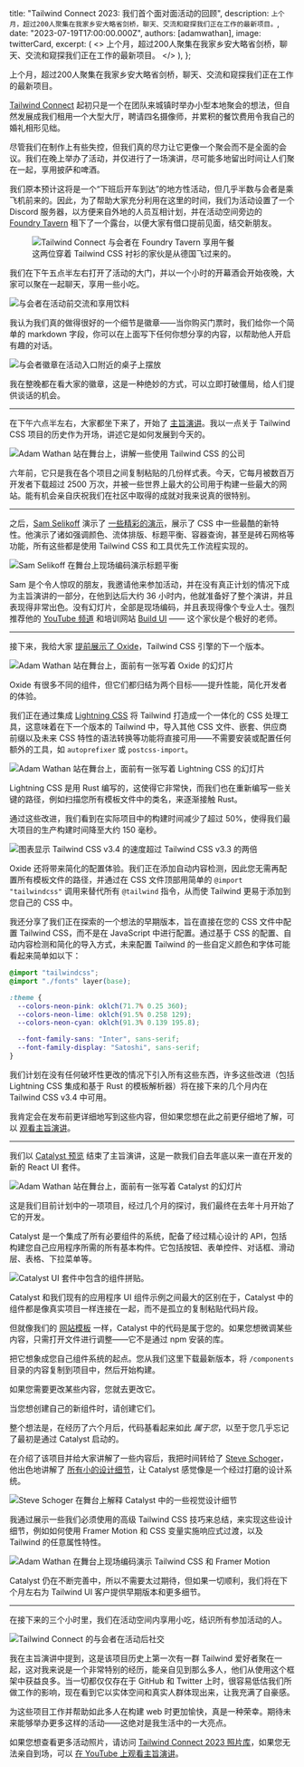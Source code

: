 
  title: "Tailwind Connect 2023: 我们首个面对面活动的回顾",
  description: `上个月，超过200人聚集在我家乡安大略省剑桥，聊天、交流和窥探我们正在工作的最新项目。`,
  date: "2023-07-19T17:00:00.000Z",
  authors: [adamwathan],
  image: twitterCard,
  excerpt: (
    <>
      上个月，超过200人聚集在我家乡安大略省剑桥，聊天、交流和窥探我们正在工作的最新项目。
    </>
  ),
};

<YouTubeVideo id="CLkxRnRQtDE" />

上个月，超过200人聚集在我家乡安大略省剑桥，聊天、交流和窥探我们正在工作的最新项目。

[Tailwind Connect](https://connect.tailwindcss.com) 起初只是一个在团队来城镇时举办小型本地聚会的想法，但自然发展成我们租用一个大型大厅，聘请四名摄像师，并累积的餐饮费用令我自己的婚礼相形见绌。

尽管我们在制作上有些失控，但我们真的尽力让它更像一个聚会而不是全面的会议。我们在晚上举办了活动，并仅进行了一场演讲，尽可能多地留出时间让人们聚在一起，享用披萨和啤酒。

我们原本预计这将是一个“下班后开车到达”的地方性活动，但几乎半数与会者是乘飞机前来的。因此，为了帮助大家充分利用在这里的时间，我们为活动设置了一个 Discord 服务器，以方便来自外地的人员互相计划，并在活动空间旁边的 [Foundry Tavern](https://www.instagram.com/foundrytavern/) 租下了一个露台，以便大家有借口提前见面，结交新朋友。

<figure>
  <Image src={imgFoundryTavern} alt="Tailwind Connect 与会者在 Foundry Tavern 享用午餐" />
  <figcaption>这两位穿着 Tailwind CSS 衬衫的家伙是从德国飞过来的。</figcaption>
</figure>

我们在下午五点半左右打开了活动的大门，并以一个小时的开幕酒会开始夜晚，大家可以聚在一起聊天，享用一些小吃。

<Image src={imgAttendeesTalking} alt="与会者在活动前交流和享用饮料" />

我认为我们真的做得很好的一个细节是徽章——当你购买门票时，我们给你一个简单的 markdown 字段，你可以在上面写下任何你想分享的内容，以帮助他人开启有趣的对话。

<Image src={imgAttendeeBadges} alt="与会者徽章在活动入口附近的桌子上摆放" />

我在整晚都在看大家的徽章，这是一种绝妙的方式，可以立即打破僵局，给人们提供谈话的机会。

---

在下午六点半左右，大家都坐下来了，开始了 [主旨演讲](https://www.youtube.com/watch?v=CLkxRnRQtDE&t=0s)。我以一点关于 Tailwind CSS 项目的历史作为开场，讲述它是如何发展到今天的。

<Image
  src={imgCompaniesUsingTailwindCss}
  alt="Adam Wathan 站在舞台上，讲解一些使用 Tailwind CSS 的公司"
/>

六年前，它只是我在各个项目之间复制粘贴的几份样式表。今天，它每月被数百万开发者下载超过 2500 万次，并被一些世界上最大的公司用于构建一些最大的网站。能有机会亲自庆祝我们在社区中取得的成就对我来说真的很特别。

---

之后，[Sam Selikoff](https://twitter.com/samselikoff) 演示了 [一些精彩的演示](https://www.youtube.com/watch?v=CLkxRnRQtDE&t=600s)，展示了 CSS 中一些最酷的新特性。他演示了诸如强调颜色、流体排版、标题平衡、容器查询，甚至是砖石网格等功能，所有这些都是使用 Tailwind CSS 和工具优先工作流程实现的。

<Image src={imgSamSelikoff} alt="Sam Selikoff 在舞台上现场编码演示标题平衡" />

Sam 是个令人惊叹的朋友，我邀请他来参加活动，并在没有真正计划的情况下成为主旨演讲的一部分，在他到达后大约 36 小时内，他就准备好了整个演讲，并且表现得非常出色。没有幻灯片，全部是现场编码，并且表现得像个专业人士。强烈推荐他的 [YouTube 频道](https://www.youtube.com/samselikoff) 和培训网站 [Build UI](https://buildui.com/) —— 这个家伙是个极好的老师。

---

接下来，我给大家 [提前展示了 Oxide](https://www.youtube.com/watch?v=CLkxRnRQtDE&t=2146s)，Tailwind CSS 引擎的下一个版本。

<Image src={imgOxide} alt="Adam Wathan 站在舞台上，面前有一张写着 Oxide 的幻灯片" />

Oxide 有很多不同的组件，但它们都归结为两个目标——提升性能，简化开发者的体验。

我们正在通过集成 [Lightning CSS](https://lightningcss.dev/) 将 Tailwind 打造成一个一体化的 CSS 处理工具，这意味着在下一个版本的 Tailwind 中，导入其他 CSS 文件、嵌套、供应商前缀以及未来 CSS 特性的语法转换等功能将直接可用——不需要安装或配置任何额外的工具，如 `autoprefixer` 或 `postcss-import`。

<Image src={imgLightningCss} alt="Adam Wathan 站在舞台上，面前有一张写着 Lightning CSS 的幻灯片" />

Lightning CSS 是用 Rust 编写的，这使得它非常快，而我们也在重新编写一些关键的路径，例如扫描您所有模板文件中的类名，来逐渐接触 Rust。

通过这些改进，我们看到在实际项目中的构建时间减少了超过 50%，使得我们最大项目的生产构建时间降至大约 150 毫秒。

<Image
  src={imgOxidePerformance}
  alt="图表显示 Tailwind CSS v3.4 的速度超过 Tailwind CSS v3.3 的两倍"
/>

Oxide 还将带来简化的配置体验。我们正在添加自动内容检测，因此您无需再配置所有模板文件的路径，并通过在 CSS 文件顶部用简单的 `@import "tailwindcss"` 调用来替代所有 `@tailwind` 指令，从而使 Tailwind 更易于添加到您自己的 CSS 中。

我还分享了我们正在探索的一个想法的早期版本，旨在直接在您的 CSS 文件中配置 Tailwind CSS，而不是在 JavaScript 中进行配置。通过基于 CSS 的配置、自动内容检测和简化的导入方式，未来配置 Tailwind 的一些自定义颜色和字体可能看起来简单如以下：

```css
@import "tailwindcss";
@import "./fonts" layer(base);

:theme {
  --colors-neon-pink: oklch(71.7% 0.25 360);
  --colors-neon-lime: oklch(91.5% 0.258 129);
  --colors-neon-cyan: oklch(91.3% 0.139 195.8);

  --font-family-sans: "Inter", sans-serif;
  --font-family-display: "Satoshi", sans-serif;
}
```

我们计划在没有任何破坏性更改的情况下引入所有这些东西，许多这些改进（包括 Lightning CSS 集成和基于 Rust 的模板解析器）将在接下来的几个月内在 Tailwind CSS v3.4 中可用。

我肯定会在发布前更详细地写到这些内容，但如果您想在此之前更仔细地了解，可以 [观看主旨演讲](https://www.youtube.com/watch?v=CLkxRnRQtDE&t=2146s)。

---

我们以 [Catalyst 预览](https://youtu.be/CLkxRnRQtDE?t=3512) 结束了主旨演讲，这是一款我们自去年底以来一直在开发的新的 React UI 套件。

<Image src={imgCatalyst} alt="Adam Wathan 站在舞台上，面前有一张写着 Catalyst 的幻灯片" />

这是我们目前计划中的一项项目，经过几个月的探讨，我们最终在去年十月开始了它的开发。

Catalyst 是一个集成了所有必要组件的系统，配备了经过精心设计的 API，包括构建您自己应用程序所需的所有基本构件。它包括按钮、表单控件、对话框、滑动层、表格、下拉菜单等。

<Image src={imgCatalystPreview} alt="Catalyst UI 套件中包含的组件拼贴。" />

Catalyst 和我们现有的应用程序 UI 组件示例之间最大的区别在于，Catalyst 中的组件都是像真实项目一样连接在一起，而不是孤立的复制粘贴代码片段。

但就像我们的 [网站模板](https://tailwindui.com/templates) 一样，Catalyst 中的代码是属于您的。如果您想微调某些内容，只需打开文件进行调整——它不是通过 npm 安装的库。

把它想象成您自己组件系统的起点。您从我们这里下载最新版本，将 `/components` 目录的内容复制到项目中，然后开始构建。

如果您需要更改某些内容，您就去更改它。

当您想创建自己的新组件时，请创建它们。

整个想法是，在经历了六个月后，代码基看起来如此 _属于您_，以至于您几乎忘记了最初是通过 Catalyst 启动的。

在介绍了该项目并给大家讲解了一些内容后，我把时间转给了 [Steve Schoger](https://twitter.com/steveschoger)，他出色地讲解了 [所有小的设计细节](https://www.youtube.com/watch?v=CLkxRnRQtDE&t=4209s)，让 Catalyst 感觉像是一个经过打磨的设计系统。

<Image src={imgSteveSchoger} alt="Steve Schoger 在舞台上解释 Catalyst 中的一些视觉设计细节" />

我通过展示一些我们必须使用的高级 Tailwind CSS 技巧来总结，来实现这些设计细节，例如如何使用 Framer Motion 和 CSS 变量实施响应式过渡，以及 Tailwind 的任意属性特性。

<Image src={imgAdamWathan} alt="Adam Wathan 在舞台上现场编码演示 Tailwind CSS 和 Framer Motion" />

Catalyst 仍在不断完善中，所以不需要太过期待，但如果一切顺利，我们将在下个月左右为 Tailwind UI 客户提供早期版本和更多细节。

---

在接下来的三个小时里，我们在活动空间内享用小吃，结识所有参加活动的人。

<Image src={imgAttendeesSocializing} alt="Tailwind Connect 的与会者在活动后社交" />

我在主旨演讲中提到，这是该项目历史上第一次有一群 Tailwind 爱好者聚在一起，这对我来说是一个非常特别的经历，能亲自见到那么多人，他们从使用这个框架中获益良多。当一切都仅仅存在于 GitHub 和 Twitter 上时，很容易低估我们所做工作的影响，现在看到它以实体空间和真实人群体现出来，让我充满了自豪感。

为这些项目工作并帮助如此多人在构建 web 时更加愉快，真是一种荣幸。期待未来能够举办更多这样的活动——这绝对是我生活中的一大亮点。

如果您想查看更多活动照片，请访问 [Tailwind Connect 2023 照片库](https://connect.tailwindcss.com/photos)，如果您无法亲自到场，可以 [在 YouTube 上观看主旨演讲](https://www.youtube.com/watch?v=CLkxRnRQtDE)。